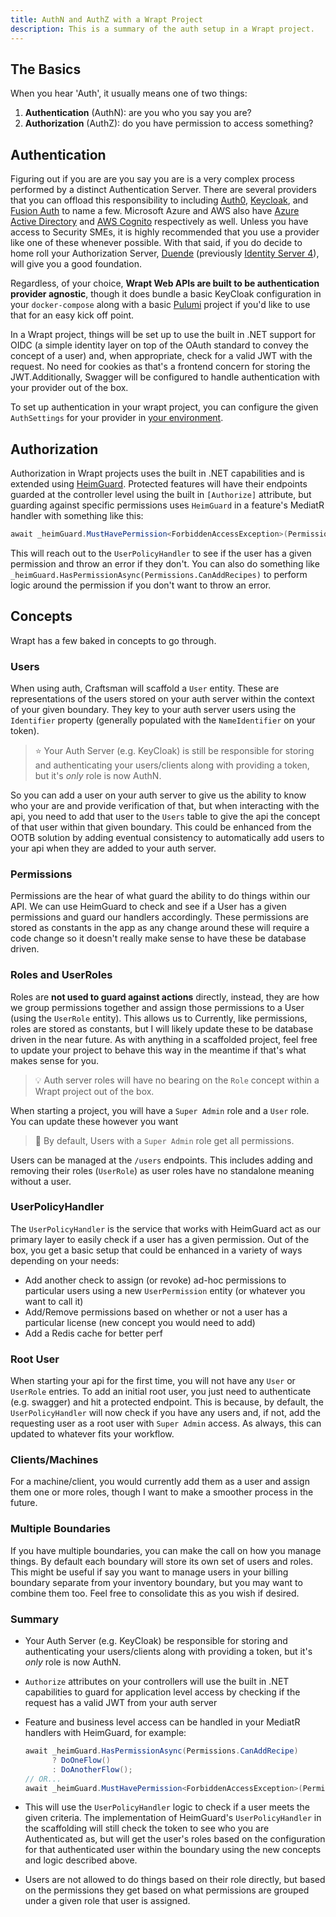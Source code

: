```yaml
---
title: AuthN and AuthZ with a Wrapt Project
description: This is a summary of the auth setup in a Wrapt project.
---
```


## The Basics

When you hear 'Auth', it usually means one of two things:

1. **Authentication** (AuthN): are you who you say you are?
2. **Authorization** (AuthZ): do you have permission to access something?

## Authentication

Figuring out if you are are you say you are is a very complex process performed by a distinct Authentication Server. There are several providers that you can offload this responsibility to including [Auth0](https://auth0.com),
[Keycloak](https://www.keycloak.org/), and [Fusion Auth](https://fusionauth.io/) to name a few. Microsoft Azure and AWS also have [Azure Active Directory](https://docs.microsoft.com/en-us/azure/active-directory/fundamentals/active-directory-whatis)
and [AWS Cognito](https://aws.amazon.com/cognito/) respectively as well. Unless you have access to Security SMEs, it is highly recommended that you use a provider like one of these whenever possible. With that said, if you do decide to home roll
your Authorization Server, [Duende](https://duendesoftware.com/) (previously [Identity Server 4](https://identityserver4.readthedocs.io/en/latest/)), will give you a good foundation.

Regardless, of your choice, **Wrapt Web APIs are built to be authentication provider agnostic**, though it does bundle a basic KeyCloak configuration in your `docker-compose` along
with a basic [Pulumi](https://www.pulumi.com/) project if you'd like to use that for an easy kick off point.

In a Wrapt project, things will be set up to use the built in .NET support for OIDC (a simple identity layer on top of the OAuth standard to convey the concept of a user) and, when appropriate, check for
a valid JWT with the request. No need for cookies as that's a frontend concern for storing the JWT.Additionally, Swagger will be configured to handle authentication with your provider out of the box.

To set up authentication in your wrapt project, you can configure the given `AuthSettings` for your provider in [your environment](/docs/environment).

## Authorization

Authorization in Wrapt projects uses the built in .NET capabilities and is extended using [HeimGuard](https://github.com/pdevito3/HeimGuard). Protected features will have their endpoints guarded at the
controller level using the built in `[Authorize]` attribute, but guarding against specific permissions uses `HeimGuard` in a feature's MediatR handler with something like this:

```csharp
await _heimGuard.MustHavePermission<ForbiddenAccessException>(Permissions.CanAddRecipes);
```

This will reach out to the `UserPolicyHandler` to see if the user has a given permission and throw an error if they don't. You can also do something like `_heimGuard.HasPermissionAsync(Permissions.CanAddRecipes)`
to perform logic around the permission if you don't want to throw an error.

## Concepts

Wrapt has a few baked in concepts to go through.

### Users

When using auth, Craftsman will scaffold a `User` entity. These are representations of the users stored on your auth server within the context of your given boundary. They key to
your auth server users using the `Identifier` property (generally populated with the `NameIdentifier` on your token).

> ⭐️ Your Auth Server (e.g. KeyCloak) is still be responsible for storing and authenticating your users/clients along with providing a token, but it's _only_ role is now AuthN.

So you can add a user on your auth server to give us the ability to know who your are and provide verification of that, but when interacting with the api, you need to add that user
to the `Users` table to give the api the concept of that user within that given boundary. This could be enhanced from the OOTB solution by adding eventual
consistency to automatically add users to your api when they are added to your auth server.

### Permissions

Permissions are the hear of what guard the ability to do things within our API. We can use HeimGuard to check and see if a User has a given permissions and guard our handlers accordingly. These
permissions are stored as constants in the app as any change around these will require a code change so it doesn't really make sense to have these be database driven.

### Roles and UserRoles

Roles are **not used to guard against actions** directly, instead, they are how we group permissions together and assign those permissions to a User (using the `UserRole` entity). This allows us to
Currently, like permissions, roles are stored as constants, but I will likely update these to be database driven in the near future. As with anything in a scaffolded project, feel free
to update your project to behave this way in the meantime if that's what makes sense for you.

> 💡 Auth server roles will have no bearing on the `Role` concept within a Wrapt project out of the box.

When starting a project, you will have a `Super Admin` role and a `User` role. You can update these however you want

> 🦾 By default, Users with a `Super Admin` role get all permissions.

Users can be managed at the `/users` endpoints. This includes adding and removing their roles (`UserRole`) as user roles have no standalone meaning without a user.

### UserPolicyHandler

The `UserPolicyHandler` is the service that works with HeimGuard act as our primary layer to easily check if a user has a given permission. Out of the box, you get a basic setup that could be enhanced
in a variety of ways depending on your needs:

- Add another check to assign (or revoke) ad-hoc permissions to particular users using a new `UserPermission` entity (or whatever you want to call it)
- Add/Remove permissions based on whether or not a user has a particular license (new concept you would need to add)
- Add a Redis cache for better perf

### Root User

When starting your api for the first time, you will not have any `User` or `UserRole` entries. To add an initial root user, you just need to authenticate (e.g. swagger) and hit a protected endpoint.
This is because, by default, the `UserPolicyHandler` will now check if you have any users and, if not, add the requesting user as a root user with `Super Admin` access. As always, this can updated to whatever
fits your workflow.

### Clients/Machines

For a machine/client, you would currently add them as a user and assign them one or more roles, though I want to make a smoother process in the future.

### Multiple Boundaries

If you have multiple boundaries, you can make the call on how you manage things. By default each boundary will store its own set of users and roles. This might be useful if say you want
to manage users in your billing boundary separate from your inventory boundary, but you may want to combine them too. Feel free to consolidate this as you wish if desired.

### Summary

- Your Auth Server (e.g. KeyCloak) be responsible for storing and authenticating your users/clients along with providing a token, but it's _only_ role is now AuthN.
- `Authorize` attributes on your controllers will use the built in .NET capabilities to guard for application level access by checking if the request has a valid JWT from your auth server
- Feature and business level access can be handled in your MediatR handlers with HeimGuard, for example:

  ```csharp
  await _heimGuard.HasPermissionAsync(Permissions.CanAddRecipe)
        ? DoOneFlow()
        : DoAnotherFlow();
  // OR...
  await _heimGuard.MustHavePermission<ForbiddenAccessException>(Permissions.CanAddRecipe);
  ```

- This will use the `UserPolicyHandler` logic to check if a user meets the given criteria. The implementation of HeimGuard's `UserPolicyHandler` in the scaffolding will still
  check the token to see who you are Authenticated as, but will get the user's roles based on the configuration for that authenticated user within the boundary using the new concepts and logic described above.
- Users are not allowed to do things based on their role directly, but based on the permissions they get based on what permissions are grouped under a given role that user is assigned.
